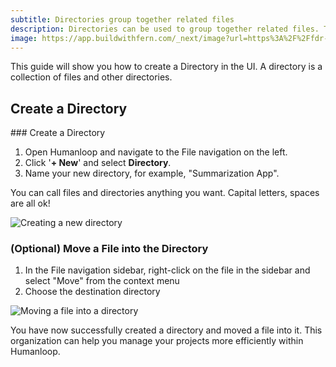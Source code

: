 ```yaml
---
subtitle: Directories group together related files
description: Directories can be used to group together related files. This is useful for organizing your work.
image: https://app.buildwithfern.com/_next/image?url=https%3A%2F%2Ffdr-prod-docs-files-public.s3.amazonaws.com%2Fhttps%3A%2F%2Fhumanloop.docs.buildwithfern.com%2F2024-05-31T20%3A04%3A53.218Z%2Fassets%2Fimages%2Faae5149-Screenshot_2024-04-04_at_22.36.38.png&w=3840&q=75
---
```


This guide will show you how to create a Directory in the UI. A directory is a collection of files and other directories.

<Markdown src="../../../snippets/prereq-have-account.mdx" />

## Create a Directory

<Steps>
### Create a Directory

1. Open Humanloop and navigate to the File navigation on the left.
2. Click '**+ New**' and select **Directory**.
3. Name your new directory, for example, "Summarization App".

<Callout>
  You can call files and directories anything you want. Capital letters, spaces
  are all ok!
</Callout>

<img
  src="../../../assets/images/ffeffce-Screenshot_2024-04-04_at_22.38.38.png"
  alt="Creating a new directory"
/>

### (Optional) Move a File into the Directory

1. In the File navigation sidebar, right-click on the file in the sidebar and select "Move" from the context menu
2. Choose the destination directory

<img
  src="../../../assets/images/move-file2.png"
  alt="Moving a file into a directory"
/>

</Steps>

You have now successfully created a directory and moved a file into it. This organization can help you manage your projects more efficiently within Humanloop.
